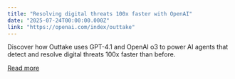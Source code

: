 ```yaml
---
title: "Resolving digital threats 100x faster with OpenAI"
date: "2025-07-24T00:00:00.000Z"
link: "https://openai.com/index/outtake"
---
```


Discover how Outtake uses GPT-4.1 and OpenAI o3 to power AI agents that detect and resolve digital threats 100x faster than before.

[Read more](https://openai.com/index/outtake)
